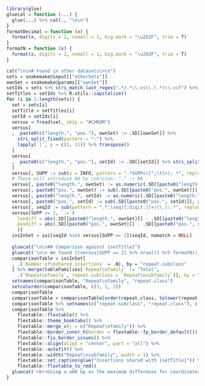 ```r
library(glue)
gluecat = function (...) {
  glue(...) %>% cat(., "\n\n")
}
formatDecimal = function (x) {
  format(x, digits = 2, nsmall = 1, big.mark = "\u202F", trim = T)
}
formatN = function (x) {
  format(x, digits = 2, nsmall = 1, big.mark = "\u202F", trim = T)
}
```

```r
cat("\n\n# Found in other datasets\n\n")
sets = snakemake@input[["otherSets"]]
ownSet = snakemake@params[["ownSet"]]
setIds = sets %>% stri_match_last_regex(".*/.*\\.vs\\.(.*)\\.vcf") %>% .[, 2]
setTitles = setIds %>% R.utils::capitalize()
for (i in 1:length(sets)) {
  set = sets[i]
  setTitle = setTitles[i]
  setId = setIds[i]
  versus = fread(set, skip = "#CHROM")
  versus[
  ,  paste0(c("length.", "pos."), ownSet) := .SD[[ownSet]] %>%
    stri_split_fixed(pattern = ":") %>%
    lapply(`[`, y = c(3, 11)) %>% transpose()
  ]
  versus[
  ,  paste0(c("length.", "pos."), setId) := .SD[[setId]] %>% stri_split_fixed(pattern = ":") %>% lapply(`[`, y = c(3, 11)) %>% transpose()
  ]
  versus[, SUPP := sub(x = INFO, pattern = ".*SUPP=([^;\t]+);.*", replacement = "\\1", perl = T) %>% as.numeric()]
  # These will introduce NA by coercion: "." -> NA
  versus[, paste0("length.", ownSet) := as.numeric(.SD[[paste0("length.", ownSet)]])]
  versus[, paste0("pos.", ownSet) := sub(.SD[[paste0("pos.", ownSet)]], pattern = ".*_([^_]+)_[^_]+$", replacement = "\\1") %>% as.numeric()]
  versus[, paste0("length.", setId) := as.numeric(.SD[[paste0("length.", setId)]])]
  versus[, paste0("pos.", setId) := sub(.SD[[paste0("pos.", setId)]], pattern = ".*_([^_]+)_[^_]+$", replacement = "\\1") %>% as.numeric()]
  versus[, seqId := sub(pattern = ".*:(seq[[:digit:]]+|\\.):.*", replacement = "\\1", x = .SD[[ownSet]])]
  versus[SUPP == 2, `:=`(
    lendiff = abs(.SD[[paste0("length.", ownSet)]] - .SD[[paste0("length.", setId)]]),
    posdiff = abs(.SD[[paste0("pos.", ownSet)]] - .SD[[paste0("pos.", setId)]])
    )]
  insInSet = ioi[seqId %in% versus[SUPP == 2]$seqId, nomatch = NULL]
  
  gluecat("\n\n## Comparison against {setTitle}")
  gluecat('\n\n We found {(versus[SUPP == 2] %>% nrow()) %>% formatN()} Alu insertions in common with our datasets. This dataset\'s study was focused on Alu insertions, so most shared insertions ({((insInSet[repeat.subclass == "Alu"] %>% nrow()) / (insInSet %>% nrow()) * 100) %>% formatDecimal()}\\%) were annotated by RepeatMasker as _Alu_ in our data.')
  comparisonTable = insInSet[
  , .(`Number of\nshared insertions` = .N), by = "repeat.subclass"
  ] %>% merge(tableFamilies[`Repeat\nfamily` != "Total", 
    .(`Repeat\nfamily`, repeat.subclass = `Repeat\nsubfamily`)], by = "repeat.subclass", all = F)
  setnames(comparisonTable, "Repeat\nfamily", "repeat.class")
  setcolorder(comparisonTable, c(3, 1, 2))
  comparisonTable
  comparisonTable = comparisonTable[order(repeat.class, tolower(repeat.subclass))]
  comparisonTable %>% setnames(c("repeat.subclass", "repeat.class"), c("Repeat\nsubfamily", "Repeat\nfamily"))
  comparisonTable %>% 
    flextable::flextable() %>% 
    flextable::theme_booktabs() %>% 
    flextable::merge_v(j = c("Repeat\nfamily")) %>%
    flextable::border_inner_h(border = flextable::fp_border_default()) %>%
    flextable::fix_border_issues() %>% 
    flextable::align(align = "center", part = "all") %>% 
    flextable::autofit() %>% 
    flextable::width("Repeat\nsubfamily", width = 1) %>% 
    flextable::set_caption(glue("Insertions shared with {setTitle}")) %>% 
    flextable::flextable_to_rmd()
  gluecat('<br>Using a ±60 bp as the maximum difference for coordinates, the mean difference in coordinates for matching insertions was {(versus[SUPP == 2]$posdiff %>% mean()) %>% formatDecimal()} ± {(versus[SUPP == 2]$posdiff %>% sd()) %>% formatDecimal()} bp, while for length difference it was {(versus[SUPP == 2]$lendiff %>% mean()) %>% formatDecimal()} ± {(versus[SUPP == 2]$lendiff %>% sd()) %>% formatDecimal()} bp.')
}
```